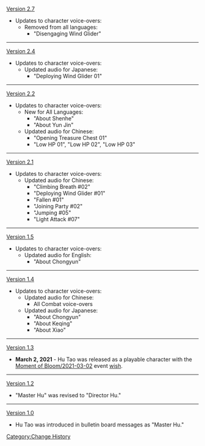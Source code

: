 [[Version 2.7]]
*Updates to character voice-overs:
**Removed from all languages:
***"Disengaging Wind Glider"
----
[[Version 2.4]]
*Updates to character voice-overs:
**Updated audio for Japanese:
***"Deploying Wind Glider 01"
----
[[Version 2.2]]
*Updates to character voice-overs:
**New for All Languages:
***"About Shenhe"
***"About Yun Jin"
**Updated audio for Chinese:
***"Opening Treasure Chest 01"
***"Low HP 01", "Low HP 02", "Low HP 03"
----
[[Version 2.1]]
*Updates to character voice-overs:
**Updated audio for Chinese:
***"Climbing Breath #02"
***"Deploying Wind Glider #01"
***"Fallen #01"
***"Joining Party #02"
***"Jumping #05"
***"Light Attack #07"
----
[[Version 1.5]]
*Updates to character voice-overs:
**Updated audio for English:
***"About Chongyun"
----
[[Version 1.4]]
*Updates to character voice-overs:
**Updated audio for Chinese:
***All Combat voice-overs
**Updated audio for Japanese:
***"About Chongyun"
***"About Keqing"
***"About Xiao"
----
[[Version 1.3]]
*'''March 2, 2021''' - Hu Tao was released as a playable character with the [[Moment of Bloom/2021-03-02]] event [[wish]].
----
[[Version 1.2]]
*"Master Hu" was revised to "Director Hu."
----
[[Version 1.0]]
*Hu Tao was introduced in bulletin board messages as "Master Hu."
<noinclude>[[Category:Change History]]</noinclude>